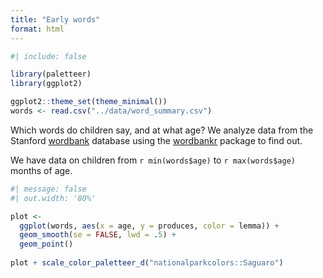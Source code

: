 ```yaml
---
title: "Early words"
format: html
---
```


```r
#| include: false

library(paletteer)
library(ggplot2)

ggplot2::theme_set(theme_minimal())
words <- read.csv("../data/word_summary.csv")
```

Which words do children say, and at what age? We analyze data from the Stanford [wordbank](http://wordbank.stanford.edu/) database using the [wordbankr](http://langcog.github.io/wordbankr/) package to find out.

We have data on children from `r min(words$age)` to `r max(words$age)` months of age.

```r
#| message: false
#| out.width: '80%'

plot <- 
  ggplot(words, aes(x = age, y = produces, color = lemma)) + 
  geom_smooth(se = FALSE, lwd = .5) +
  geom_point() 
  
plot + scale_color_paletteer_d("nationalparkcolors::Saguaro")
```
